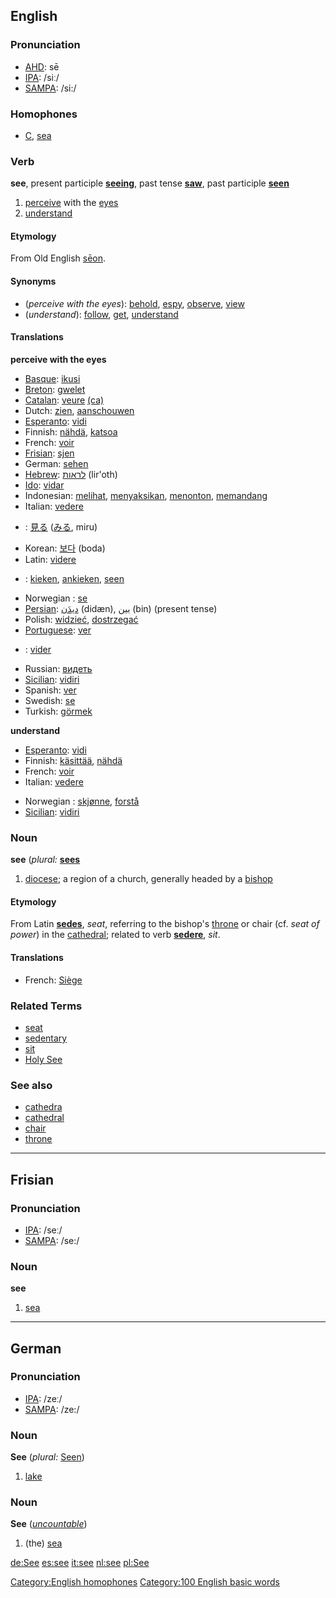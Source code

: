 ==English==

===Pronunciation===
*[[w:AHD|AHD]]: sē
*[[w:IPA|IPA]]: /siː/
*[[w:SAMPA|SAMPA]]: /si:/

===Homophones===
*[[C]], [[sea]]
[[Category:English homophones]]

===Verb===
'''see''', present participle '''[[seeing]]''', past tense '''[[saw]]''', past participle '''[[seen]]'''

# [[perceive]] with the [[eye]]s
# [[understand]]

====Etymology====
From Old English [[seon|sēon]].

====Synonyms====
*(''perceive with the eyes''): [[behold]], [[espy]], [[observe]], [[view]]
*(''understand''): [[follow]], [[get]], [[understand]]

====Translations====

'''perceive with the eyes'''
{{top}}
*[[w:Basque language|Basque]]: [[ikusi]]
*[[w:Breton language|Breton]]: [[gwelet]]
*[[w:Catalan language|Catalan]]: [[veure]] [[:ca:veure|(ca)]]
*Dutch: [[zien]], [[aanschouwen]]
*[[w:Esperanto|Esperanto]]: [[vidi]]
*Finnish: [[nähdä]], [[katsoa]]
*French: [[voir]]
*[[Frisian]]: [[sjen]]
*German: [[:de:sehen|sehen]]
*[[w:Hebrew language|Hebrew]]: [[לראות]] (lir'oth)
*[[w:Ido|Ido]]: [[vidar]]
*Indonesian: [[lihat|melihat]], [[saksi|menyaksikan]], [[tonton|menonton]], [[pandang|memandang]]
*Italian: [[vedere]]
{{mid}}
*{{jp}}: [[見る]] ([[みる]], miru)
*Korean: [[보다]] (boda)
*Latin: [[videre]]
*{{nds}}: [[kieken]], [[ankieken]], [[seen]]
*Norwegian<!--do not wikify-->: [[se]]
*[[Persian]]: [[ديدَن]] (didæn), [[بين]] (bin) (present tense)
*Polish: [[widzieć]], [[dostrzegać]]
*[[Portuguese]]: [[ver]]
*{{ra}}: [[vider]]
*Russian: [[видеть]]
*[[Sicilian]]: [[vidiri]]
*Spanish: [[ver]]
*Swedish: [[se]]
*Turkish: [[görmek]]
{{bottom}}

'''understand'''
{{top}}
*[[w:Esperanto|Esperanto]]: [[vidi]]
*Finnish: [[käsittää]], [[nähdä]]
*French: [[voir]]
*Italian: [[vedere]]
{{mid}}
*Norwegian<!--do not wikify-->: [[skjønne]], [[forstå]]
*[[Sicilian]]: [[vidiri]]
{{bottom}}

===Noun===
'''see'''  (''plural:'' '''[[sees]]'''

# [[diocese]]; a region of a church, generally headed by a [[bishop]]

====Etymology====
From Latin '''[[sedes]]''', ''seat'', referring to the bishop's [[throne]] or chair (cf. ''seat of power'') in the [[cathedral]]; related to verb '''[[sedere]]''', ''sit''.

====Translations====
*French: [[Siège]]

===Related Terms===
*[[seat]]
*[[sedentary]]
*[[sit]]
*[[Holy See]]

===See also===
*[[cathedra]]
*[[cathedral]]
*[[chair]]
*[[throne]]


----



==Frisian==
===Pronunciation===
*[[IPA]]: /seː/
*[[SAMPA]]: /se:/

===Noun===
'''see'''

#[[sea]]

----
==German==
===Pronunciation===
*[[IPA]]: /zeː/
*[[SAMPA]]: /ze:/

===Noun===
'''See''' {{m}} (''plural:'' [[Seen]])

#[[lake]]

===Noun===
'''See''' {{f}} (''[[uncountable]]'')

#(the) [[sea]]

[[Category:100 English basic words]]

[[de:See]]
[[es:see]]
[[it:see]]
[[nl:see]]
[[pl:See]]